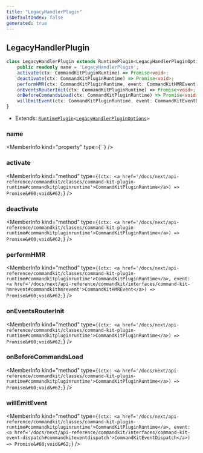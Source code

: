 ```yaml
---
title: "LegacyHandlerPlugin"
isDefaultIndex: false
generated: true
---
```



<!-- This file was generated from the CommandKit source. Do not modify. Instead, re-run the "docgen" script -->


## LegacyHandlerPlugin

<GenerationInfo sourceFile="packages/legacy/src/plugin.ts" sourceLine="32" packageName="@commandkit/legacy" />



```ts title="Signature"
class LegacyHandlerPlugin extends RuntimePlugin<LegacyHandlerPluginOptions> {
    public readonly name = 'LegacyHandlerPlugin';
    activate(ctx: CommandKitPluginRuntime) => Promise<void>;
    deactivate(ctx: CommandKitPluginRuntime) => Promise<void>;
    performHMR(ctx: CommandKitPluginRuntime, event: CommandKitHMREvent) => Promise<void>;
    onEventsRouterInit(ctx: CommandKitPluginRuntime) => Promise<void>;
    onBeforeCommandsLoad(ctx: CommandKitPluginRuntime) => Promise<void>;
    willEmitEvent(ctx: CommandKitPluginRuntime, event: CommandKitEventDispatch) => Promise<void>;
}
```
* Extends: <code><a href='/docs/next/api-reference/commandkit/classes/runtime-plugin#runtimeplugin'>RuntimePlugin</a>&#60;<a href='/docs/next/api-reference/legacy/interfaces/legacy-handler-plugin-options#legacyhandlerpluginoptions'>LegacyHandlerPluginOptions</a>&#62;</code>



<div className="members-wrapper">

### name

<MemberInfo kind="property" type={``}   />


### activate

<MemberInfo kind="method" type={`(ctx: <a href='/docs/next/api-reference/commandkit/classes/command-kit-plugin-runtime#commandkitpluginruntime'>CommandKitPluginRuntime</a>) => Promise&#60;void&#62;`}   />


### deactivate

<MemberInfo kind="method" type={`(ctx: <a href='/docs/next/api-reference/commandkit/classes/command-kit-plugin-runtime#commandkitpluginruntime'>CommandKitPluginRuntime</a>) => Promise&#60;void&#62;`}   />


### performHMR

<MemberInfo kind="method" type={`(ctx: <a href='/docs/next/api-reference/commandkit/classes/command-kit-plugin-runtime#commandkitpluginruntime'>CommandKitPluginRuntime</a>, event: <a href='/docs/next/api-reference/commandkit/interfaces/command-kit-hmrevent#commandkithmrevent'>CommandKitHMREvent</a>) => Promise&#60;void&#62;`}   />


### onEventsRouterInit

<MemberInfo kind="method" type={`(ctx: <a href='/docs/next/api-reference/commandkit/classes/command-kit-plugin-runtime#commandkitpluginruntime'>CommandKitPluginRuntime</a>) => Promise&#60;void&#62;`}   />


### onBeforeCommandsLoad

<MemberInfo kind="method" type={`(ctx: <a href='/docs/next/api-reference/commandkit/classes/command-kit-plugin-runtime#commandkitpluginruntime'>CommandKitPluginRuntime</a>) => Promise&#60;void&#62;`}   />


### willEmitEvent

<MemberInfo kind="method" type={`(ctx: <a href='/docs/next/api-reference/commandkit/classes/command-kit-plugin-runtime#commandkitpluginruntime'>CommandKitPluginRuntime</a>, event: <a href='/docs/next/api-reference/commandkit/interfaces/command-kit-event-dispatch#commandkiteventdispatch'>CommandKitEventDispatch</a>) => Promise&#60;void&#62;`}   />




</div>
